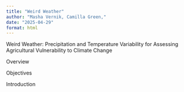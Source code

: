 ```yaml
---
title: "Weird Weather"
author: "Masha Vernik, Camilla Green,"
date: "2025-04-29"
format: html
---
```


Weird Weather: Precipitation and Temperature Variability for Assessing Agricultural Vulnerability to Climate Change

Overview 

Objectives


Introduction

```Python

```
